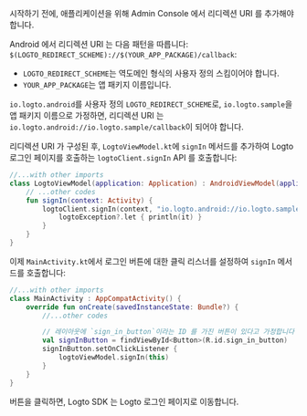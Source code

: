 
시작하기 전에, 애플리케이션을 위해 Admin Console 에서 리디렉션 URI 를 추가해야 합니다.

Android 에서 리디렉션 URI 는 다음 패턴을 따릅니다: `$(LOGTO_REDIRECT_SCHEME)://$(YOUR_APP_PACKAGE)/callback`:

- `LOGTO_REDIRECT_SCHEME`는 역도메인 형식의 사용자 정의 스킴이어야 합니다.
- `YOUR_APP_PACKAGE`는 앱 패키지 이름입니다.

`io.logto.android`를 사용자 정의 `LOGTO_REDIRECT_SCHEME`로, `io.logto.sample`을 앱 패키지 이름으로 가정하면, 리디렉션 URI 는 `io.logto.android://io.logto.sample/callback`이 되어야 합니다.

<ConfigureRedirectUri
  figureSrc={redirectUriFigure}
  redirectUri="io.logto.android://io.logto.sample/callback"
/>

리디렉션 URI 가 구성된 후, `LogtoViewModel.kt`에 `signIn` 메서드를 추가하여 Logto 로그인 페이지를 호출하는 `logtoClient.signIn` API 를 호출합니다:

```kotlin
//...with other imports
class LogtoViewModel(application: Application) : AndroidViewModel(application) {
    // ...other codes
    fun signIn(context: Activity) {
        logtoClient.signIn(context, "io.logto.android://io.logto.sample/callback") { logtoException ->
            logtoException?.let { println(it) }
        }
    }
}
```

이제 `MainActivity.kt`에서 로그인 버튼에 대한 클릭 리스너를 설정하여 `signIn` 메서드를 호출합니다:

```kotlin
//...with other imports
class MainActivity : AppCompatActivity() {
    override fun onCreate(savedInstanceState: Bundle?) {
        //...other codes

        // 레이아웃에 `sign_in_button`이라는 ID 를 가진 버튼이 있다고 가정합니다
        val signInButton = findViewById<Button>(R.id.sign_in_button)
        signInButton.setOnClickListener {
            logtoViewModel.signIn(this)
        }
    }
}
```

버튼을 클릭하면, Logto SDK 는 Logto 로그인 페이지로 이동합니다.
